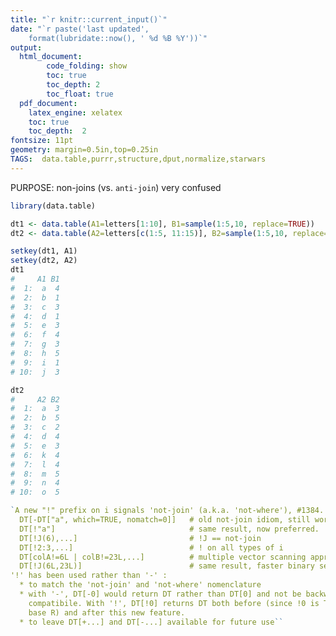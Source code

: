 ```yaml
---
title: "`r knitr::current_input()`"
date: "`r paste('last updated', 
    format(lubridate::now(), ' %d %B %Y'))`"
output:   
  html_document:  
        code_folding: show
        toc: true 
        toc_depth: 2
        toc_float: true
  pdf_document:   
    latex_engine: xelatex  
    toc: true
    toc_depth:  2   
fontsize: 11pt   
geometry: margin=0.5in,top=0.25in   
TAGS:  data.table,purrr,structure,dput,normalize,starwars
---
```


PURPOSE:  non-joins (vs. `anti-join`) very confused

```r
library(data.table)

dt1 <- data.table(A1=letters[1:10], B1=sample(1:5,10, replace=TRUE))
dt2 <- data.table(A2=letters[c(1:5, 11:15)], B2=sample(1:5,10, replace=TRUE))

setkey(dt1, A1)
setkey(dt2, A2)
dt1
#     A1 B1
#  1:  a  4
#  2:  b  1
#  3:  c  3
#  4:  d  1
#  5:  e  3
#  6:  f  4
#  7:  g  3
#  8:  h  5
#  9:  i  1
# 10:  j  3

dt2
#     A2 B2
#  1:  a  3
#  2:  b  5
#  3:  c  2
#  4:  d  4
#  5:  e  3
#  6:  k  4
#  7:  l  4
#  8:  m  5
#  9:  n  4
# 10:  o  5

```
```r

`A new "!" prefix on i signals 'not-join' (a.k.a. 'not-where'), #1384.
  DT[-DT["a", which=TRUE, nomatch=0]]   # old not-join idiom, still works
  DT[!"a"]                              # same result, now preferred.
  DT[!J(6),...]                         # !J == not-join
  DT[!2:3,...]                          # ! on all types of i
  DT[colA!=6L | colB!=23L,...]          # multiple vector scanning approach
  DT[!J(6L,23L)]                        # same result, faster binary search
'!' has been used rather than '-' :
  * to match the 'not-join' and 'not-where' nomenclature
  * with '-', DT[-0] would return DT rather than DT[0] and not be backwards
    compatibile. With '!', DT[!0] returns DT both before (since !0 is TRUE in
    base R) and after this new feature.
  * to leave DT[+...] and DT[-...] available for future use``
```
